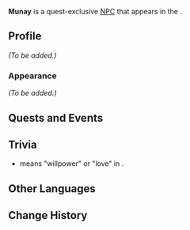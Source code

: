 {{Meta
<!-- Remove this template after adding the missing info -->
|missing_NPC_profile  = yes
<!--
|missing_NPC_idle     = yes
|missing_NPC_dialogue = yes
-->
}}
{{Character Infobox
|type             = Quest NPC
|image            = NPC Munay.png
|realname         = <!-- Optional, if different from in-game name -->
|deceased         = <!-- Past (for deceased prior to events of the game) or free response -->
|region           = Natlan
|location         = Natlan
|affiliation      = Flower-Feather Clan
|title            = 

|ancestry         = <!-- Clan/family -->
|father           = 
|mother           = 
|spouse           = 
|sibling          = 
|child            = Ocotlan
|relative         = 

|voiceEN          = 
|voiceCN          = 
|voiceJP          = 
|voiceKR          = 
}}
'''Munay''' is a quest-exclusive [[NPC]] that appears in the {{Quest|For the Same Land}}.
<!--
==Location==
{{subst:#tag:gallery|
NPC Location {{subst:#titleparts:{{subst:PAGENAME}}}}.png{{subst:!}}{{subst:#titleparts:{{subst:PAGENAME}}}}'s location
NPC Location {{subst:#titleparts:{{subst:PAGENAME}}}} Context.png{{subst:!}}Additional context
}}
-->
==Profile==
<!--Detailed story/lore information goes here.-->
''(To be added.)''

===Appearance===
<!--Keep appearance section short and concise. Limit to 2 paragraphs with 3-4 sentences each.-->
''(To be added.)''

==Quests and Events==
{{Quests and Events}}
<!--
==Idle Quotes==
{{Dialogue Start}}
:{{DIcon|Idle}} {{Tx}}
::{{A|VO {{subst:#titleparts:{{subst:PAGENAME}}}} 01.ogg}} "{{Tx}}"
{{Dialogue End}}

==Dialogue==
{{Dialogue Start}}
:'''{{subst:#titleparts:{{subst:PAGENAME}}}}:''' 
:{{DIcon}}
{{Dialogue End}}

==Event Dialogue==
===Event Name===
{{Dialogue Start}}
:'''{{subst:#titleparts:{{subst:PAGENAME}}}}:'''
{{Dialogue End}}
-->
==Trivia==
* ''{{wt|munay|Munay}}'' means "willpower" or "love" in {{w|Quechuan languages|Quechua}}.
==Other Languages==
{{Other Languages|default_hidden=1
|en      = Munay
|zhs     = 穆纳伊
|zhs_rm  = Mùnàyī
|zht     = 穆納伊
|zht_rm  = Mùnàyī
|ja      = ムナイ
|ja_rm   = Munai
|ko      = 무나이
|es      = Munay
|fr      = Munay
|ru      = Мунай
|th      = Munay
|vi      = Munay
|de      = Munay
|id      = Munay
|pt      = Munay
|tr      = Munay
|it      = Munay
}}

==Change History==
{{Change History|5.2}}
<!--
==References==
{{Reflist}}
-->